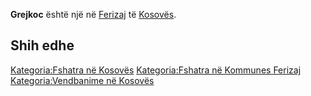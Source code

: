 {{Fshat në 
 | Emri                = Grejkoc
 | EmriAlt                = 
 | NAME_SHORT_FORM=      
 | NAME_GENERIC=      
 | NAME_SORT_NAME_RO=      GREJKOC
 | FULL_NAME_RO = Grejkoc
 | FULL_NAME_ND_RO=Grejkoc
 | SORT_NAME_RG=GREJKOC
 | FULL_NAME_RG=Grejkoc
 | FULL_NAME_ND_RG=Grejkoc
 | SRP_NAME_SHORT_FORM=      
 | SRP_NAME_GENERIC=      
 | SRP_NAME_SORT_NAME_RO=      
 | SRP_FULL_NAME_RO = 
 | SRP_FULL_NAME_ND_RO=
 | SRP_SORT_NAME_RG=
 | SRP_FULL_NAME_RG=
 | SRP_FULL_NAME_ND_RG=
 | Emri (Rasa dhanore) = 
 | Figura              = 
 | Shteti              = Kosovo
 | Komuna              = Ferizaj
 | Kodi postar         = 
 | Sipërfaqja          = 

 | Popullsia           = 

 | Regj. i popullsisë  = 
 | Dend. e popullsisë  = 
 | Faqja zyrtare       = 
 <!--- Koordinatat ----> 
 | Gjerësia            = 42.278611
 | Gjatësia            = 20.826389
 | Lartësia            = 
}}
'''Grejkoc''' është një [[]] në [[Ferizaj]] të [[Kosovës]].

<!-- == Gjeografia == -->
<!-- == Historia == -->
<!-- == Demografia == -->
== Shih edhe ==
{{Komuna Ferizaj}}
{{Kosovo-Administrata-Cung}}

[[Kategoria:Fshatra në Kosovës]]
[[Kategoria:Fshatra në Kommunes Ferizaj]]
[[Kategoria:Vendbanime në Kosovës]]